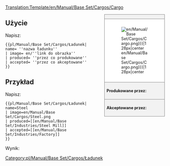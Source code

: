 <noinclude>[[Translation:Template/en/Manual/Base Set/Cargos/Cargo]]</noinclude><!--
--><div style="float:right; width:15em; font-size:90%; border:1px solid gray; background-color:#f2f2f2; margin-left:1em; margin-bottom:1em">
<div style="text-align:center; border-bottom:1px solid gray"><strong>{{{name}}}</strong></div>
<div style="padding:1em; background-color:white">[[File:{{{image|en/Manual/Base Set/Cargos/Cargo.png}}}|128px|center]]</div>
<div style="border-top:1px solid gray; padding:0.5em"><strong>Produkowane przez:</strong> {{{produced}}}</div>
<div style="border-top:1px solid gray; padding:0.5em"><strong>Akceptowane przez:</strong> {{{accepted}}}</div>
</div><noinclude>

{{en/-}}
==Użycie==
Napisz:
<pre>{{pl/Manual/Base Set/Cargos/Ładunek| name= ''nazwa ładunku''
| image= en/''link do obrazka''
| produced= ''przez co produkowane''
| accepted= ''przez co akceptowane''
}}</pre>

==Przykład==
Napisz:
<pre>{{pl/Manual/Base Set/Cargos/Ładunek| name=Steel
| image=en/Manual/Base Set/Cargos/Steel.png
| produced=[[en/Manual/Base Set/Industries/Steel Mill]]
| accepted=[[en/Manual/Base Set/Industries/Factory]]
}}</pre>
Wynik:
{{pl/Manual/Base Set/Cargos/Ładunek| name=Steel
| image=en/Manual/Base Set/Cargos/Steel.png
| produced=[[en/Manual/Base Set/Industries/Steel Mill]]
| accepted=[[en/Manual/Base Set/Industries/Factory]]
}}
</noinclude><includeonly>[[Category:pl/Manual/Base Set/Cargos/Ładunek]]</includeonly>